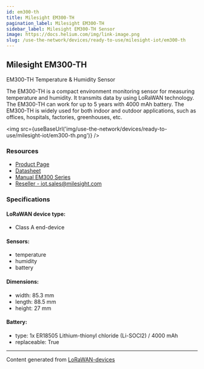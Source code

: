 ```yaml
---
id: em300-th
title: Milesight EM300-TH
pagination_label: Milesight EM300-TH
sidebar_label: Milesight EM300-TH Sensor
image: https://docs.helium.com/img/link-image.png
slug: /use-the-network/devices/ready-to-use/milesight-iot/em300-th
---
```



## Milesight EM300-TH

EM300-TH Temperature & Humidity Sensor

The EM300-TH is a compact environment monitoring sensor for measuring temperature and humidity. It
transmits data by using LoRaWAN technology. The EM300-TH can work for up to 5 years with 4000 mAh
battery. The EM300-TH is widely used for both indoor and outdoor applications, such as offices,
hospitals, factories, greenhouses, etc.

<img src={useBaseUrl('img/use-the-network/devices/ready-to-use/milesight-iot/em300-th.png')} />

### Resources

- [Product Page](https://www.milesight-iot.com/lorawan/sensor/em300-th/)
- [Datasheet](https://resource.milesight-iot.com/milesight/document/em300-th-datasheet-en.pdf)
- [Manual EM300 Series](https://resource.milesight.com/milesight/iot/document/em300-series-user-guide-en.pdf)
- [Reseller - iot.sales@milesight.com](https://www.milesight-iot.com/contact-us/)

### Specifications

#### LoRaWAN device type:

- Class A end-device

#### Sensors:

- temperature
- humidity
- battery

#### Dimensions:

- width: 85.3 mm
- length: 88.5 mm
- height: 27 mm

#### Battery:

- type: 1x ER18505 Lithium-thionyl chloride (Li-SOCl2) / 4000 mAh
- replaceable: True

---

Content generated from [LoRaWAN-devices](https://github.com/TheThingsNetwork/lorawan-devices)
